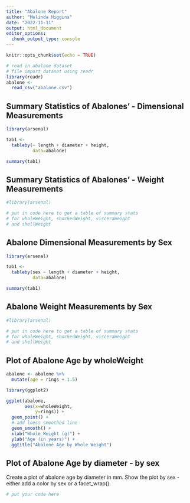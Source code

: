 ```yaml
---
title: "Abalone Report"
author: "Melinda Higgins"
date: "2022-11-11"
output: html_document
editor_options: 
  chunk_output_type: console
---
```


```r
knitr::opts_chunk$set(echo = TRUE)

# read in abalone dataset
# file import dataset using readr
library(readr)
abalone <- 
  read_csv("abalone.csv")
```

## Summary Statistics of Abalones' - Dimensional Measurements

```r
library(arsenal)

tab1 <- 
  tableby(~ length + diameter + height, 
          data=abalone)

summary(tab1)
```

## Summary Statistics of Abalones' - Weight Measurements

```r
#library(arsenal)

# put in code here to get a table of summary stats
# for wholeWeight, shuckedWeight, visceraWeight 
# and shellWeight
```

## Abalone Dimensional Measurements by Sex

```r
library(arsenal)

tab1 <- 
  tableby(sex ~ length + diameter + height, 
          data=abalone)

summary(tab1)
```

## Abalone Weight Measurements by Sex

```r
#library(arsenal)

# put in code here to get a table of summary stats
# for wholeWeight, shuckedWeight, visceraWeight 
# and shellWeight
```

## Plot of Abalone Age by wholeWeight

```r
abalone <- abalone %>%
  mutate(age = rings + 1.5)

library(ggplot2)

ggplot(abalone,
       aes(x=wholeWeight, 
           y=rings)) +
  geom_point() +
  # add loess smoothed line
  geom_smooth() + 
  xlab("Whole Weight (g)") + 
  ylab("Age (in years)") + 
  ggtitle("Abalone Age by Whole Weight")
```

## Plot of Abalone Age by diameter - by sex

Create a plot of abalone age by diameter in mm. Show the plot by sex - either add a color by sex or a facet_wrap().

```r
# put your code here
```


